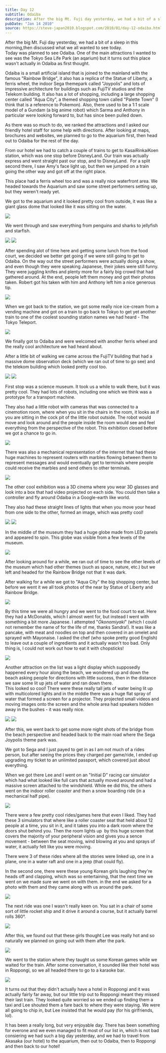 ```yaml
---
title: Day 12
subtitle: Odaiba
description: After the big Mt. Fuji day yesterday, we had a bit of a sleep in this morning,then discussed what we all wanted to see today.  Today was pla...
pubDate: "Jan 14 2010"
source: https://steve-japan2010.blogspot.com/2010/01/day-12-odaiba.html
---
```



After the big Mt. Fuji day yesterday, we had a bit of a sleep in this morning,then discussed what we all wanted to see today.  
Today was planned to see Odaiba. One of the main attractions I wanted to see was the Tokyo Sea Life Park (an aqarium) but it turns out this place wasn't actually in Odaiba as first thought.

Odaiba is a small artificial island that is joined to the mainland with the famous "Rainbow Bridge", it also has a replica of the Statue of Liberty, a ferris wheel, the indoor Sega themepark called "Joypolis" and lots of impressive architecture for buildings such as FujiTV studios and the Telekom building. It also has a lot of shopping, including a large shopping center called "Aqua City", a themed shopping town called "Palette Town" (I think that is a reference to Pokemon). Also, there used to be a 1:1 scale model of a Gundam (a big anime robot) which Sarma and Anthony in particular were looking forward to, but has since been pulled down.

As there was so much to do, we ranked the attractions and I asked our friendly hotel staff for some help with directions. After looking at maps, brochures and websites, we planned to go to the aquarium first, then head out to Odaiba for the rest of the day.

From our hotel we had to catch a couple of trains to get to KasaiRinkaiKoen  station, which was one stop before DisneyLand. Our train was actually express and went straight past our stop, and to DisneyLand.  For a split second there, I saw Amy's face light up, but then we jumped on a train going the other way and got off at the right place.

This place had a ferris wheel too and was a really nice waterfront area. We headed towards the Aquarium and saw some street performers setting up, but they weren't ready yet.

We got to the aquarium and it looked pretty cool from outside, it was like a giant glass dome that looked like it was sitting on the water.

<Img originalAspectRatio src="2009-japan/mfrh9yeje0wrt4yh1gmq.jpg" />

We went through and saw everything from penguins and sharks to jellyfish and starfish.

<Grid>
  <Img src="2009-japan/nyxjixazji56tzdos6pw.jpg" />
  <Img src="2009-japan/xvsqubusllrdbnciwofb.jpg" />
</Grid>

After spending alot of time here and getting some lunch from the food court, we decided we better get going if we were still going to get to Odaiba. On the way out the street performers were actually doing a show, and even though they were speaking Japanese, their jokes were still funny. They were juggling knifes and plenty more for a fairly big crowd that had gathered around. At the end, people left them money and got their photos taken. Robert got his taken with him and Anthony left him a nice generous tip.

<Img originalAspectRatio src="2009-japan/t7pvinx1snu0ussoo0ur.jpg" />

When we got back to the station, we got some really nice ice-cream from a vending machine and got on a train to go back to Tokyo to get yet another train to one of the coolest sounding station names we had heard - The Tokyo Teleport.

<Img originalAspectRatio src="2009-japan/gwafqh61xr1skhm0iy0w.jpg" />

We finally got to Odaiba and were welcomed with another ferris wheel and the really cool architecture we had heard about.

After a little bit of walking we came across the FujiTV building that had a massive dome observation deck (which we ran out of time to go see) and the telekom building which looked pretty cool too.

<Grid>
  <Img src="2009-japan/kc9myqqrnk6tminypbtj.jpg" />
  <Img src="2009-japan/gp191uasgehmjnxvimqe.jpg" />
</Grid>

First stop was a science museum. It took us a while to walk there, but it was pretty cool. They had lots of robots, including one which we think was a prototype for a transport machine.

They also had a little robot with cameras that was connected to a cinemotion room, where when you sit in the chairs in the room, it looks as if you are sitting in the cock pit of the little robot outside. The robot would move and look around and the people inside the room would see and feel everything from the perspective of the robot. This exhibition closed before we got a chance to go in.

<Img originalAspectRatio src="2009-japan/ni1yodm7ttgcmjkjxuqt.jpg" />

There was also a mechanical representation of the internet that had these huge machines to represent routers with marbles flowing between them to represent messages and would eventually get to terminals where people could receive the marbles and send others to other terminals.

<Img originalAspectRatio src="2009-japan/lzhsyoyrndz7eio25v8w.jpg" />

The other cool exhibition was a 3D cinema where you wear 3D glasses and look into a box that had video projected on each side. You could then take a controller and fly around Odaiba in a Google-earth like world.

They also had these straight lines of lights that when you move your head from one side to the other, formed an image, which was pretty cool!

<Grid>
  <Img src="2009-japan/a3emd0xvmora3zifdorj.jpg" />
  <Img src="2009-japan/pczjpelwu178rh7lfo3w.jpg" />
</Grid>

In the middle of the museum they had a huge globe made from LED panels and appeared to spin. This globe was visible from a few levels of the museum.

<Img originalAspectRatio src="2009-japan/gwhoniajxekaynmfpajf.jpg" />

After looking around for a while, we ran out of time to see the other levels of the museum which had other themes (such as space, nature, etc.) but we left and headed for the Rainbow Bridge not that it was dark.

After walking for a while we got to "Aqua City" the big shopping center, but before we went it we all took photos of the near by Statue of Liberty and Rainbow Bridge.

<Img originalAspectRatio src="2009-japan/dv1vghwhklpgi1uulkgg.jpg" />

By this time we were all hungry and we went to the food court to eat. Here they had a McDonalds, which I almost went for, but instead I went with something a bit more Japanese. I attempted "_Okonomiyaki_" (which I could not remember the name of for the life of me, thanks Sandra!). It was like a pancake, with meat and noodles on top and then covered in an omelet and sprayed with Mayonaise. I asked the chef (who spoke pretty good English) to leave out a couple of ingredients and it actually wasn't too bad. Only thing is, I could not work out how to eat it with chopsticks!

<Img originalAspectRatio src="2009-japan/v6qmo5vnezszebetxfsl.jpg" />

Another attraction on the list was a light display which supposedly happened every hour along the beach, we wondered up and down the beach asking people for directions with little success, then in the distance we saw some lit up jets of water and ran down there.  
This looked so cool! There were these really tall jets of water being lit up with multicolored lights and in the middle there was a huge flat spray of water that formed a screen for a projector. They projected small videos and moving images onto the screen and the whole area had speakers hidden away in the bushes - it was really nice.

<Grid>
  <Img src="2009-japan/iy64cu9hbo0lrstycq9e.jpg" />
  <Img src="2009-japan/h4umc6fuirwexpwtlprc.jpg" />
</Grid>

After this, we went back to get some more night shots of the bridge from the beach perspective and headed back to the main road where the Sega Joypolis theme park was.

We got to Sega and I just payed to get in as I am not much of a rides person, but after seeing the prices they charged per game/ride, I ended up upgrading my ticket to an unlimited passport, which covered just about everything.

When we got there Lee and I went on an "Initial D" racing car simulator which had what looked like full cars that actually moved around and had a massive screen attached to the windshield. While ee did this, the others went on the indoor roller coaster and then a snow boarding ride (in a mechanical half pipe).

<Img src="2009-japan/jcsfk18azjwnnugnfcz7.jpg" />

There were a few pretty cool rides/games here that even I liked. They had these 3 simulators that where like a roller coaster seat that held about 12 people at a time, you sit in it, and it takes you into a dark room where the doors shut behind you. Then the room lights up  by this huge screen that covers the majority of your peripheral vision and gives you a sence movement - between the seat moving, wind blowing at you and sprays of water, it actually felt like you were moving.

There were 3 of these rides where all the stories were linked up, one in a plane, one in a water raft and one in a jeep (that could fly).

In the second one, there were these young Korean girls laughing they're heads off and clapping, which was so entertaining, that the next time we went on we made sure we went on with them. in the end we asked for a photo with them and they came along with us around the park.

<Img originalAspectRatio src="2009-japan/jcun9jemiewd2widu5l7.jpg" />

The next ride was one I wasn't really keen on. You sat in a chair of some sort of little rocket ship and it drive it around a course, but it actually barrel rolls 360°.

<Img originalAspectRatio src="2009-japan/mbl4n7dko2bpfimiznoq.jpg" />

After this, we found out that these girls thought Lee was really hot and so naturally we planned on going out with them after the park.

<Img originalAspectRatio src="2009-japan/doab1sbo1gvobgxtpn4n.jpg" />

We went to the station where they taught us some Korean games while we waited for the train. After some conversation, it sounded like their hotel was in Roppongi, so we all headed there to go to a karaoke bar.

<Img originalAspectRatio src="2009-japan/kdz3qijcx4m8ltyujysl.jpg" />

It turns out that they didn't actually have a hotel in Roppongi and it was actually fairly far away, but our little trip out to Roppongi meant they missed their last train. They looked quite worried so we ended up finding them a taxi and Lee shouted them a fare back to where they were staying. We were all going to chip in, but Lee insisted that he would pay (for his girlfriends, lol).

It has been a really long, but very enjoyable day. There has been something for everone and we even managed to fit most of our list in, which is not bad consiering we had such a big day yesterday, and we had to travel from Akasaka (our hotel) to the aquarium, then out to Odaiba, then to Roppongi and then back to our hotel!
